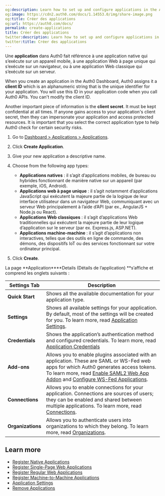 ```yaml
---
og:description: Learn how to set up and configure applications in the Auth0 Dashboard.
og:image: https://cdn2.auth0.com/docs/1.14553.0/img/share-image.png
og:title: Créer des applications
og:url: https://auth0.com/docs/
permalink: create-applications
title: Créer des applications
twitter:description: Learn how to set up and configure applications in the Auth0 Dashboard.
twitter:title: Créer des applications
---
```


Une **application** dans Auth0 fait référence à une application native qui s’exécute sur un appareil mobile, à une application Web à page unique qui s’exécute sur un navigateur, ou à une application Web classique qui s’exécute sur un serveur.

When you create an application in the <Tooltip tip="Auth0 Dashboard: Auth0's main product to configure your services." cta="View Glossary" href="/docs/glossary?term=Auth0+Dashboard">Auth0 Dashboard</Tooltip>, Auth0 assigns it a **<Tooltip tip="Auth0 Dashboard: Auth0's main product to configure your services." cta="View Glossary" href="/docs/glossary?term=client+ID">client ID</Tooltip>** which is an alphanumeric string that is the unique identifier for your application. You will use this ID in your application code when you call Auth0 APIs. You can't modify the client ID.

Another important piece of information is the **<Tooltip tip="Client Secret: Secret used by a client (application) to authenticate with the Authorization Server; it should be known to only the client and the Authorization Server and must be sufficiently random to not be guessable." cta="View Glossary" href="/docs/glossary?term=client+secret">client secret</Tooltip>**. It must be kept confidential at all times. If anyone gains access to your application's client secret, then they can impersonate your application and access protected resources. It is important that you select the correct application type to help Auth0 check for certain security risks.

1. Go to [Dashboard > Applications > Applications](https://manage.auth0.com/#/applications).
2. Click **Create Application**.
3. Give your new application a descriptive name.
4. Choose from the following app types:

   * **Applications natives** : il s’agit d’applications mobiles, de bureau ou hybrides fonctionnant de manière native sur un appareil (par exemple, iOS, Android).
   * **Applications web à page unique** : il s’agit notamment d’applications JavaScript qui exécutent la majeure partie de la logique de leur interface utilisateur dans un navigateur Web, communiquant avec un serveur Web principalement à l’aide d’API (par ex., AngularJS + Node.js ou React).
   * **Applications Web classiques** : il s’agit d’applications Web traditionnelles qui exécutent la majeure partie de leur logique d’application sur le serveur (par ex. Express.js, ASP.NET).
   * **Applications machine-machine** : il s’agit d’applications non interactives, telles que des outils en ligne de commande, des démons, des dispositifs IoT ou des services fonctionnant sur votre ordinateur principal.
5. Click **Create**.

La page **Application****Details (Détails de l’application) **s’affiche et comprend les onglets suivants :

<table class="table"><thead>
<tr>
<th><strong>Settings Tab</strong></th>
<th><strong>Description</strong></th>
</tr>
</thead>
<tbody>
<tr>
<td><strong>Quick Start</strong></td>
<td>Shows all the available documentation for your application type.</td>
</tr>
<tr>
<td><strong>Settings</strong></td>
<td>Shows all available settings for your application. By default, most of the settings will be created for you. To learn more, read <a href="/docs/get-started/applications/application-settings">Application Settings</a>.</td>
</tr>
<tr>
<td><strong>Credentials</strong></td>
<td>Shows the application’s authentication method and configured credentials. To learn more, read <a href="/docs/secure/application-credentials">Application Credentials</a></td>
</tr>
<tr>
<td><strong>Add-ons</strong></td>
<td>Allows you to enable plugins associated with an application. These are SAML or WS-Fed web apps for which Auth0 generates access tokens. To learn more, read <a href="/docs/authenticate/protocols/saml/saml-sso-integrations/enable-saml2-web-app-addon">Enable SAML2 Web App Addon</a> and <a href="/docs/get-started/applications/update-application-connections">Configure WS-Fed Applications</a>.</td>
</tr>
<tr>
<td><strong>Connections</strong></td>
<td>Allows you to enable connections for your application. Connections are sources of users; they can be enabled and shared between multiple applications. To learn more, read <a href="/docs/authenticate/identity-providers">Connections</a>.</td>
</tr>
<tr>
<td><strong>Organizations</strong></td>
<td>Allows you to authenticate users into organizations to which they belong. To learn more, read <a href="/docs/manage-users/organizations">Organizations</a>.</td>
</tr>
</tbody>
</table>

## Learn more

* [Register Native Applications](/docs/get-started/auth0-overview/create-applications/native-apps)
* [Register Single-Page Web Applications](/docs/get-started/auth0-overview/create-applications/single-page-web-apps)
* [Register Regular Web Applications](/docs/get-started/auth0-overview/create-applications/regular-web-apps)
* [Register Machine-to-Machine Applications](/docs/get-started/auth0-overview/create-applications/machine-to-machine-apps)
* [Application Settings](/docs/get-started/applications/application-settings)
* [Remove Applications](/docs/get-started/applications/remove-applications)